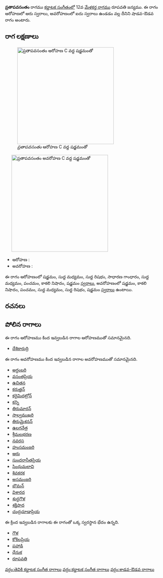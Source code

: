 {{Infobox ragam
	| name          	= ప్రతాపవసంతం
	| synonym	    	= 
	| mela          	= 
	| chakra        	= 
	| janaka        	= 
	| type          	= శాడవ-ఔడవ
	| arohanam      	= {{svaraC|S|M1|R1|G2|M1|P|N3|S'}} 
	| avarohanam    	= {{svaraC|S'|N3|P|M1|R1|S}}
	| jeeva         	=
	| chhaya        	=
	| nyasa         	=
	| vishesha      	= 
	| equivalent  		= 
}}
{{కర్ణాటక సంగీత రాగాలు}}
'''ప్రతాపవసంతం''' రాగము [[కర్ణాటక సంగీతం]]లో 12వ [[మేళకర్త రాగము]] రూపవతి జన్యము.  ఈ రాగం ఆరోహణలో ఆరు స్వరాలు, అవరోహణంలో ఐదు స్వరాలు ఉండడం వల్ల దీనిని షాడవ-ఔడవ రాగం అంటారు.


==రాగ లక్షణాలు==
[[Image:pratapavasantam_ar_kb2wiki.png|thumb|right|316px|''ప్రతాపవసంతం'' ఆరోహణ C వద్ద షడ్జమంతో]]
	[[Image:pratapavasantam_av_kb2wiki.png|thumb|right|316px|''ప్రతాపవసంతం'' అవరోహణ C వద్ద షడ్జమంతో]]

* ఆరోహణ : {{svaraC|S|M1|R1|G2|M1|P|N3|S'}} 
* అవరోహణ : {{svaraC|S'|N3|P|M1|R1|S}}

ఈ రాగం ఆరోహణంలో షడ్జమం, సుద్ద మధ్యమం, సుద్ద  రిషభం, సాధారణ  గాంధారం, సుద్ద మధ్యమం, పంచమం, కాకలి  నిషాదం, షడ్జమం [[స్వరాలు]], అవరోహణంలో షడ్జమం, కాకలి  నిషాదం, పంచమం, సుద్ద మధ్యమం, సుద్ద  రిషభం, షడ్జమం [[స్వరాలు]] ఉంటాయి.

==రచనలు==



==పోలిన రాగాలు==
ఈ రాగం ఆరోహణము కింద ఇవ్వబడిన రాగాల ఆరోహణముతో సమానమైనది.
* [[దేశికారుద్రి]]

ఈ రాగం అవరోహణము కింద ఇవ్వబడిన రాగాల అవరోహణముతో సమానమైనది.
* [[అర్ధంబరి]]
* [[వసంతప్రియ]]
* [[ఉచితన]]
* [[కరుత్తన్]]
* [[కరైమిదట్రోన్]]
* [[కన్ని]]
* [[తిరుమారన్]]
* [[సాల్వముఖరి]]
* [[తిరుమైశనన్]]
* [[ఉలగనేత్ర]]
* [[శ్రీమలభరణ]]
* [[నవరస]]
* [[హంసమంజరి]]
* [[ఆరు]]
* [[సుందరాసీతప్రియ]]
* [[సింధుమలావి]]
* [[శివకరక]]
* [[అసమంజరి]]
* [[బౌమన్]]
* [[విశారద]]
* [[శుద్ధగౌళ]]
* [[శక్తిపాద]]
* [[చంద్రచూడాప్రియ]]

ఈ క్రింద ఇవ్వబడిన రాగాలకు ఈ రాగంతో ఒక్క స్వరస్థాన భేదం ఉన్నది.
* [[గౌళ]]
* [[కోకిలప్రియ]]
* [[పహాడి]]
* [[ధేనుక]]
* [[రూపవతి]]



[[వర్గం:తెవికి కర్ణాటక సంగీత రాగాలు]]
[[వర్గం:కర్ణాటక సంగీత రాగాలు]]
[[వర్గం:శాడవ-ఔడవ రాగాలు]]